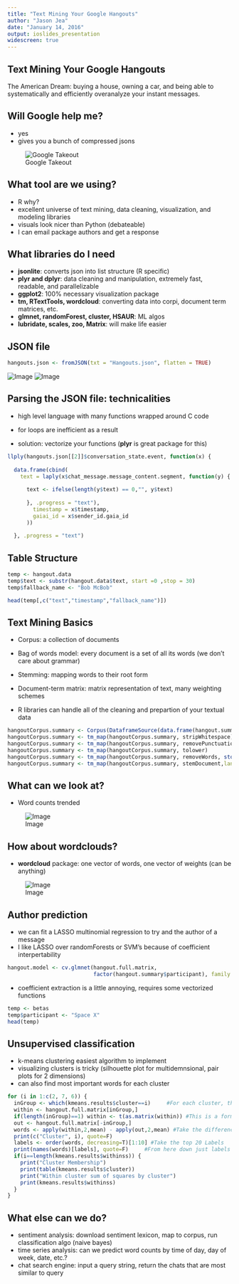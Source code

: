 ```yaml
---
title: "Text Mining Your Google Hangouts"
author: "Jason Jea"
date: "January 14, 2016"
output: ioslides_presentation
widescreen: true
---
```


## Text Mining Your Google Hangouts

The American Dream: buying a house, owning a car, and being able to systematically and efficiently overanalyze your instant messages.


## Will Google help me?

- yes
- gives you a bunch of compressed jsons

![Google Takeout](plots/googletakeout_screenshot.png)

## What tool are we using?

- R
why?
- excellent universe of text mining, data cleaning, visualization, and modeling libraries
- visuals look nicer than Python (debateable)
- I can email package authors and get a response


## What libraries do I need

- **jsonlite**: converts json into list structure (R specific)
- **plyr and dplyr**: data cleaning and manipulation, extremely fast, readable, and parallelizable
- **ggplot2**: 100% necessary visualization package
- **tm, RTextTools, wordcloud**: converting data into corpi, document term matrices, etc.
- **glmnet, randomForest, cluster, HSAUR**: ML algos
- **lubridate, scales, zoo, Matrix**: will make life easier


## JSON file

```r
hangouts.json <- fromJSON(txt = "Hangouts.json", flatten = TRUE)
```

<div class="columns-2">
![Image](plots/json_screenshot1.png)
![Image](plots/json_screenshot2.png)


## Parsing the JSON file: technicalities

- high level language with many functions wrapped around C code


- for loops are inefficient as a result


- solution: vectorize your functions (**plyr** is great package for this)

```r
llply(hangouts.json[[2]]$conversation_state.event, function(x) {
  
  data.frame(cbind(
    text = laply(x$chat_message.message_content.segment, function(y) {
          
      text <- ifelse(length(y$text) == 0,"", y$text)
      
      }, .progress = "text"),
        timestamp = x$timestamp,
        gaiai_id = x$sender_id.gaia_id
      ))
    
  }, .progress = "text")
```


## Table Structure

```r
temp <- hangout.data
temp$text <- substr(hangout.data$text, start =0 ,stop = 30)
temp$fallback_name <- "Bob McBob"

head(temp[,c("text","timestamp","fallback_name")])
```


## Text Mining Basics

- Corpus: a collection of documents

- Bag of words model: every document is a set of all its words (we don't care about grammar)

- Stemming: mapping words to their root form

- Document-term matrix: matrix representation of text, many weighting schemes

- R libraries can handle all of the cleaning and prepartion of your textual data

```r
hangoutCorpus.summary <- Corpus(DataframeSource(data.frame(hangout.summary$text)))
hangoutCorpus.summary <- tm_map(hangoutCorpus.summary, stripWhitespace)
hangoutCorpus.summary <- tm_map(hangoutCorpus.summary, removePunctuation)
hangoutCorpus.summary <- tm_map(hangoutCorpus.summary, tolower)
hangoutCorpus.summary <- tm_map(hangoutCorpus.summary, removeWords, stopwords("english"))
hangoutCorpus.summary <- tm_map(hangoutCorpus.summary, stemDocument,language="english")
```

## What can we look at?
- Word counts trended

![Image](plots/wordcountstrended.png)


## How about wordclouds?

- **wordcloud** package: one vector of words, one vector of weights (can be anything)

![Image](plots/wordcloud_subset_max.png)

## Author prediction

- we can fit a LASSO multinomial regression to try and the author of a message
- I like LASSO over randomForests or SVM's because of coefficient interpertability 

```r
hangout.model <- cv.glmnet(hangout.full.matrix,
                           factor(hangout.summary$participant), family = "multinomial")
```

- coefficient extraction is a little annoying, requires some vectorized functions
```r
temp <- betas
temp$participant <- "Space X"
head(temp)
```


## Unsupervised classification
- k-means clustering easiest algorithm to implement
- visualizing clusters is tricky (silhouette plot for multidemnsional, pair plots for 2 dimensions)
- can also find most important words for each cluster

```r
for (i in 1:c(2, 7, 6)) {    
  inGroup <- which(kmeans.results$cluster==i)     #For each cluster, this defines the documents in that cluster
  within <- hangout.full.matrix[inGroup,]            
  if(length(inGroup)==1) within <- t(as.matrix(within)) #This is a formatting correction when there is only one doc in a cluster
  out <- hangout.full.matrix[-inGroup,]              
  words <- apply(within,2,mean) - apply(out,2,mean) #Take the difference in means for each term
  print(c("Cluster", i), quote=F)
  labels <- order(words, decreasing=T)[1:10] #Take the top 20 Labels
  print(names(words)[labels], quote=F)     #From here down just labels
  if(i==length(kmeans.results$withinss)) { 
    print("Cluster Membership")
    print(table(kmeans.results$cluster))
    print("Within cluster sum of squares by cluster")
    print(kmeans.results$withinss)
  }
}
```

## What else can we do?

- sentiment analysis: download sentiment lexicon, map to corpus, run classification algo (naive bayes)
- time series analysis: can we predict word counts by time of day, day of week, date, etc.?
- chat search engine: input a query string, return the chats that are most similar to query



